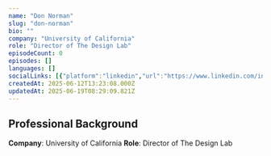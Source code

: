 ```yaml
---
name: "Don Norman"
slug: "don-norman"
bio: ""
company: "University of California"
role: "Director of The Design Lab"
episodeCount: 0
episodes: []
languages: []
socialLinks: [{"platform":"linkedin","url":"https://www.linkedin.com/in/donnorman/"}]
createdAt: 2025-06-12T13:23:08.000Z
updatedAt: 2025-06-19T08:29:09.821Z
---
```


## Professional Background

**Company**: University of California
**Role**: Director of The Design Lab
